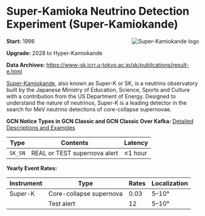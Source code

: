 
# Super-Kamioka Neutrino Detection Experiment (Super-Kamiokande)

<img
  src="/_static/img/sk-logo.png"
  align="right"
  alt="Super-Kamiokande logo"
  className="grid-col-6 mobile-lg:grid-col-4 tablet:grid-col-2 desktop:grid-col-3"
/>

**Start:** 1996

**Upgrade:** 2028 to Hyper-Kamiokande

**Data Archives:**
https://www-sk.icrr.u-tokyo.ac.jp/sk/publications/result-e.html

[Super-Kamiokande](https://www-sk.icrr.u-tokyo.ac.jp/sk/index-e.html), also known as Super-K or SK, is a neutrino observatory built by the Japanese Ministry of Education, Science, Sports and Culture with a contribution from the US Department of Energy. Designed to understand the nature of neutrinos, Super-K is a leading detector in the search for MeV neutrino detections of core-collapse supernovae.

**GCN Notice Types in GCN Classic and GCN Classic Over Kafka:**
[Detailed Descriptions and Examples](https://gcn.gsfc.nasa.gov/snews.html)

| Type    | Contents                     | Latency     |
| ------- | ---------------------------- | ----------- |
| `SK_SN` | REAL or TEST supernova alert | &leq;1 hour |

**Yearly Event Rates:**

<div className="overflow-table">

| Instrument | Type                    | Rates | Localization |
| ---------- | ----------------------- | ----- | ------------ |
| Super-K    | Core-collapse supernova | 0.03  | 5–10°        |
|            | Test alert              | 12    | 5–10°        |

</div>
